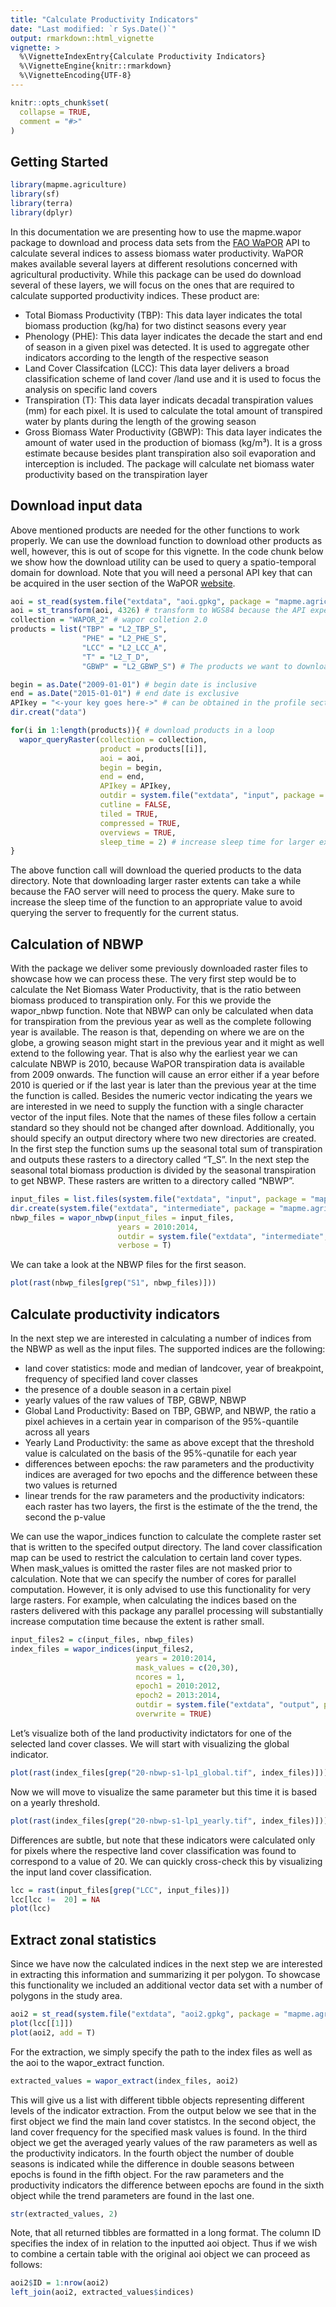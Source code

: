 ```yaml
---
title: "Calculate Productivity Indicators"
date: "Last modified: `r Sys.Date()`"
output: rmarkdown::html_vignette
vignette: >
  %\VignetteIndexEntry{Calculate Productivity Indicators}
  %\VignetteEngine{knitr::rmarkdown}
  %\VignetteEncoding{UTF-8}
---
```


```r
knitr::opts_chunk$set(
  collapse = TRUE,
  comment = "#>"
)
```

## Getting Started

```r
library(mapme.agriculture)
library(sf)
library(terra)
library(dplyr)
```

In this documentation we are presenting how to use the mapme.wapor package
to download and process data sets from the [FAO WaPOR](https://wapor.apps.fao.org/home) 
API to calculate several indices to assess biomass water productivity.
WaPOR makes available several layers at different resolutions concerned with
agricultural productivity. While this package can be used do download
several of these layers, we will focus on the ones that are required to 
calculate supported productivity indices. 
These product are:

- Total Biomass Productivity (TBP): This data layer indicates the total biomass
production (kg/ha) for two distinct seasons every year
- Phenology (PHE): This data layer indicates the decade the start and end of season
in a given pixel was detected. It is used to aggregate other indicators according
to the length of the respective season
- Land Cover Classifcation (LCC): This data layer delivers a broad classification
scheme of land cover /land use and it is used to focus the analysis on specific
land covers
- Transpiration (T): This data layer indicats decadal transpiration values (mm)
for each pixel. It is used to calculate the total amount of transpired water by
plants during the length of the growing season
- Gross Biomass Water Productivity (GBWP): This data layer indicates the amount
of water used in the production of biomass (kg/m³). It is a gross estimate because
besides plant transpiration also soil evaporation and interception is included.
The package will calculate net biomass water productivity based on the transpiration
layer


## Download input data 

Above mentioned products are needed for the other functions to 
work properly. We can use the download function to download other products as well, 
however, this is out of scope for this vignette. In the code chunk below we show 
how the download utility can be used to query a spatio-temporal domain for 
download. Note that you will need a personal API key that can be acquired in the 
user section of the WaPOR [website](https://wapor.apps.fao.org/home/WAPOR_2/1).


```r
aoi = st_read(system.file("extdata", "aoi.gpkg", package = "mapme.agriculture"))
aoi = st_transform(aoi, 4326) # transform to WGS84 because the API expects lat/lon coordinates
collection = "WAPOR_2" # wapor colletion 2.0
products = list("TBP" = "L2_TBP_S",
                "PHE" = "L2_PHE_S",
                "LCC" = "L2_LCC_A", 
                "T" = "L2_T_D",
                "GBWP" = "L2_GBWP_S") # The products we want to download

begin = as.Date("2009-01-01") # begin date is inclusive
end = as.Date("2015-01-01") # end date is exclusive
APIkey = "<-your key goes here->" # can be obtained in the profile section of the WAPOR website 
dir.creat("data")

for(i in 1:length(products)){ # download products in a loop
  wapor_queryRaster(collection = collection,
                    product = products[[i]],
                    aoi = aoi,
                    begin = begin,
                    end = end, 
                    APIkey = APIkey, 
                    outdir = system.file("extdata", "input", package = "mapme.agriculture"), 
                    cutline = FALSE, 
                    tiled = TRUE, 
                    compressed = TRUE, 
                    overviews = TRUE,
                    sleep_time = 2) # increase sleep time for larger extents to avoid being banned 
}

```

The above function call will download the queried products to the data directory.
Note that downloading larger raster extents can take a while because the FAO server
will need to process the query. Make sure to increase the sleep time of the function
to an appropriate value to avoid querying the server to frequently for the current status.


## Calculation of NBWP

With the package we deliver some previously downloaded raster files to showcase
how we can process these. The very first step would be to calculate the Net Biomass
Water Productivity, that is the ratio between biomass produced to transpiration only.
For this we provide the wapor_nbwp function. Note that NBWP can only be calculated
when data for transpiration from the previous year as well as the complete following
year is available. The reason is that, depending on where we are on the globe, a 
growing season might start in the previous year and it might as well extend to the 
following year. That is also why the earliest year we can calculate NBWP is 2010, 
because WaPOR transpiration data is available from 2009 onwards. The function
will cause an error either if a year before 2010 is queried or if the last year
is later than the previous year at the time the function is called. Besides the
numeric vector indicating the years we are interested in we need to supply the
function with a single character vector of the input files. Note that the names 
of these files follow a certain standard so they should not be changed after download.
Additionally, you should specify an output directory where two new directories are
created. In the first step the function sums up the seasonal total sum of transpiration
and outputs these rasters to a directory called "T_S". In the next step the seasonal
total biomass production is divided by the seasonal transpiration to get NBWP. These
rasters are written to a directory called "NBWP".

```r
input_files = list.files(system.file("extdata", "input", package = "mapme.agriculture"), recursive = T, pattern = ".tif", full.names = T)
dir.create(system.file("extdata", "intermediate", package = "mapme.agriculture"), showWarnings = F)
nbwp_files = wapor_nbwp(input_files = input_files,
                        years = 2010:2014, 
                        outdir = system.file("extdata", "intermediate", package = "mapme.agriculture"),
                        verbose = T)


```

We can take a look at the NBWP files for the first season.

```r
plot(rast(nbwp_files[grep("S1", nbwp_files)]))
```


## Calculate productivity indicators

In the next step we are interested in calculating a number of indices from the
NBWP as well as the input files. The supported indices are the following:

- land cover statistics: mode and median of landcover, year of breakpoint, frequency of 
specified land cover classes
- the presence of a double season in a certain pixel
- yearly values of the raw values of TBP, GBWP, NBWP
- Global Land Productivity: Based on TBP, GBWP, and NBWP, the ratio a pixel
achieves in a certain year in comparison of the 95%-quantile across all years
- Yearly Land Productivity: the same as above except that the threshold value
is calculated on the basis of the 95%-qunatile for each year
- differences between epochs: the raw parameters and the productivity indices
are averaged for two epochs and the difference between these two values is returned
- linear trends for the raw parameters and the productivity indicators: each
raster has two layers, the first is the estimate of the the trend, the second the p-value

We can use the wapor_indices function to calculate the complete raster set that is written
to the specifed output directory. The land cover classification map can be used to
restrict the calculation to certain land cover types. When mask_values is omitted
the raster files are not masked prior to calculation. Note that we can specify
the number of cores for parallel computation. However, it is only advised to use
this functionality for very large rasters. For example, when calculating 
the indices based on the rasters delivered with this package any parallel processing
will substantially increase computation time because the extent is rather small.

```r
input_files2 = c(input_files, nbwp_files)
index_files = wapor_indices(input_files2, 
                            years = 2010:2014, 
                            mask_values = c(20,30), 
                            ncores = 1, 
                            epoch1 = 2010:2012, 
                            epoch2 = 2013:2014, 
                            outdir = system.file("extdata", "output", package = "mapme.agriculture"),
                            overwrite = TRUE)
```

Let's visualize both of the land productivity indictators for one of the selected
land cover classes. We will start with visualizing the global indicator.

```r
plot(rast(index_files[grep("20-nbwp-s1-lp1_global.tif", index_files)]))
```

Now we will move to visualize the same parameter but this time it is based on a
yearly threshold.

```r
plot(rast(index_files[grep("20-nbwp-s1-lp1_yearly.tif", index_files)]))
```

Differences are subtle, but note that these indicators were calculated only for
pixels where the respective land cover classification was found to correspond to 
a value of 20. We can quickly cross-check this by visualizing the input
land cover classification.

```r
lcc = rast(input_files[grep("LCC", input_files)])
lcc[lcc !=  20] = NA
plot(lcc)
```



## Extract zonal statistics

Since we have now the calculated indices in the next step we are interested in
extracting this information and summarizing it per polygon. To showcase this 
functionality we included an additional vector data set with a number of polygons
in the study area.

```r
aoi2 = st_read(system.file("extdata", "aoi2.gpkg", package = "mapme.agriculture"))
plot(lcc[[1]]) 
plot(aoi2, add = T)
```


For the extraction, we simply specify the path to the index files as well as the
aoi to the wapor_extract function.

```r
extracted_values = wapor_extract(index_files, aoi2)
```

This will give us a list with different tibble objects representing different
levels of the indicator extraction. From the output below we see that
in the first object we find the main land cover statistcs. In the second object,
the land cover frequency for the specified mask values is found. In the third
object we get the averaged yearly values of the raw parameters as well as 
the productivity indicators. In the fourth object the number of double seasons
is indicated while the difference in double seasons between epochs is found in the
fifth object. For the raw parameters and the productivity indicators the difference
between epochs are found in the sixth object while the trend parameters are found in the
last one.

```r
str(extracted_values, 2)
```


Note, that all returned tibbles are formatted in a long format. The column ID
specifies the index of in relation to the inputted aoi object. Thus if we wish
to combine a certain table with the original aoi object we can proceed as follows:

```r
aoi2$ID = 1:nrow(aoi2)
left_join(aoi2, extracted_values$indices)
```

